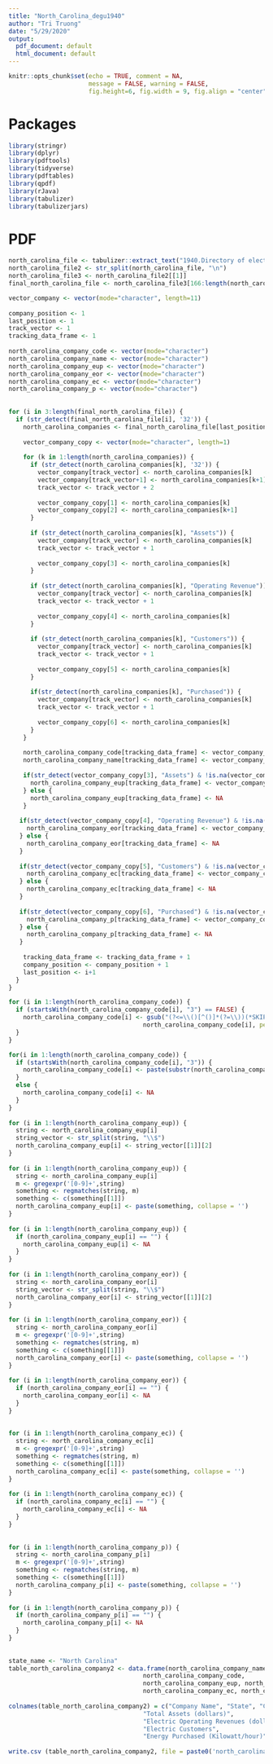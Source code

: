 ```yaml
---
title: "North_Carolina_degu1940"
author: "Tri Truong"
date: "5/29/2020"
output: 
  pdf_document: default
  html_document: default
---
```


```r
knitr::opts_chunk$set(echo = TRUE, comment = NA, 
                      message = FALSE, warning = FALSE,
                      fig.height=6, fig.width = 9, fig.align = "center")
```

# Packages

```r
library(stringr)
library(dplyr)
library(pdftools)
library(tidyverse)
library(pdftables)
library(qpdf)
library(rJava)
library(tabulizer)
library(tabulizerjars)
```

# PDF

```r
north_carolina_file <- tabulizer::extract_text("1940.Directory of electric utilities.pdf")
north_carolina_file2 <- str_split(north_carolina_file, "\n")
north_carolina_file3 <- north_carolina_file2[[1]]
final_north_carolina_file <- north_carolina_file3[166:length(north_carolina_file3)]      
```      

       
```r
vector_company <- vector(mode="character", length=11)      
       
company_position <- 1      
last_position <- 1      
track_vector <- 1      
tracking_data_frame <- 1      
       
north_carolina_company_code <- vector(mode="character")      
north_carolina_company_name <- vector(mode="character")      
north_carolina_company_eup <- vector(mode="character")      
north_carolina_company_eor <- vector(mode="character")      
north_carolina_company_ec <- vector(mode="character")      
north_carolina_company_p <- vector(mode="character")      
       
       
for (i in 3:length(final_north_carolina_file)) {      
  if (str_detect(final_north_carolina_file[i], '32')) {      
    north_carolina_companies <- final_north_carolina_file[last_position:i-1]      
          
    vector_company_copy <- vector(mode="character", length=1)      
          
    for (k in 1:length(north_carolina_companies)) {      
      if (str_detect(north_carolina_companies[k], '32')) {      
        vector_company[track_vector] <- north_carolina_companies[k]      
        vector_company[track_vector+1] <- north_carolina_companies[k+1]      
        track_vector <- track_vector + 2      
              
        vector_company_copy[1] <- north_carolina_companies[k]      
        vector_company_copy[2] <- north_carolina_companies[k+1]      
      }      
            
      if (str_detect(north_carolina_companies[k], "Assets")) {      
        vector_company[track_vector] <- north_carolina_companies[k]      
        track_vector <- track_vector + 1      
              
        vector_company_copy[3] <- north_carolina_companies[k]      
      }      
            
      if (str_detect(north_carolina_companies[k], "Operating Revenue")) {      
        vector_company[track_vector] <- north_carolina_companies[k]      
        track_vector <- track_vector + 1      
              
        vector_company_copy[4] <- north_carolina_companies[k]      
      }      
            
      if (str_detect(north_carolina_companies[k], "Customers")) {      
        vector_company[track_vector] <- north_carolina_companies[k]      
        track_vector <- track_vector + 1      
              
        vector_company_copy[5] <- north_carolina_companies[k]      
      }      
            
      if(str_detect(north_carolina_companies[k], "Purchased")) {      
        vector_company[track_vector] <- north_carolina_companies[k]      
        track_vector <- track_vector + 1      
              
        vector_company_copy[6] <- north_carolina_companies[k]      
      }      
    }      
         
    north_carolina_company_code[tracking_data_frame] <- vector_company_copy[1]      
    north_carolina_company_name[tracking_data_frame] <- vector_company_copy[2]      
          
    if(str_detect(vector_company_copy[3], "Assets") & !is.na(vector_company_copy[3])) {      
      north_carolina_company_eup[tracking_data_frame] <- vector_company_copy[3]      
    } else {      
      north_carolina_company_eup[tracking_data_frame] <- NA      
    }      
          
   if(str_detect(vector_company_copy[4], "Operating Revenue") & !is.na(vector_company_copy[4])) {      
     north_carolina_company_eor[tracking_data_frame] <- vector_company_copy[4]      
   } else {      
     north_carolina_company_eor[tracking_data_frame] <- NA      
   }      
       
   if(str_detect(vector_company_copy[5], "Customers") & !is.na(vector_company_copy[5])) {      
     north_carolina_company_ec[tracking_data_frame] <- vector_company_copy[5]      
   } else {      
     north_carolina_company_ec[tracking_data_frame] <- NA      
   }      
       
   if(str_detect(vector_company_copy[6], "Purchased") & !is.na(vector_company_copy[6])) {      
     north_carolina_company_p[tracking_data_frame] <- vector_company_copy[6]      
   } else {      
     north_carolina_company_p[tracking_data_frame] <- NA      
   }      
       
    tracking_data_frame <- tracking_data_frame + 1      
    company_position <- company_position + 1      
    last_position <- i+1      
  }      
}      
```      
      

       
```r
for (i in 1:length(north_carolina_company_code)) {      
  if (startsWith(north_carolina_company_code[i], "3") == FALSE) {      
    north_carolina_company_code[i] <- gsub("(?<=\\()[^()]*(?=\\))(*SKIP)(*F)|.", "",       
                                     north_carolina_company_code[i], perl=T)      
  }      
}    

for(i in 1:length(north_carolina_company_code)) {  
  if (startsWith(north_carolina_company_code[i], "3")) {  
    north_carolina_company_code[i] <- paste(substr(north_carolina_company_code[i], 1, 3), "-", substr(north_carolina_company_code[i], 4, 7) ) 
  }
  else {
    north_carolina_company_code[i] <- NA
  }
} 
       
for (i in 1:length(north_carolina_company_eup)) {      
  string <- north_carolina_company_eup[i]      
  string_vector <- str_split(string, "\\$")      
  north_carolina_company_eup[i] <- string_vector[[1]][2]      
}      
       
for (i in 1:length(north_carolina_company_eup)) {      
  string <- north_carolina_company_eup[i]      
  m <- gregexpr('[0-9]+',string)      
  something <- regmatches(string, m)      
  something <- c(something[[1]])      
  north_carolina_company_eup[i] <- paste(something, collapse = '')      
}      
       
for (i in 1:length(north_carolina_company_eup)) {      
  if (north_carolina_company_eup[i] == "") {      
    north_carolina_company_eup[i] <- NA      
  }      
}      
       
for (i in 1:length(north_carolina_company_eor)) {      
  string <- north_carolina_company_eor[i]      
  string_vector <- str_split(string, "\\$")      
  north_carolina_company_eor[i] <- string_vector[[1]][2]      
}      
       
for (i in 1:length(north_carolina_company_eor)) {      
  string <- north_carolina_company_eor[i]      
  m <- gregexpr('[0-9]+',string)      
  something <- regmatches(string, m)      
  something <- c(something[[1]])      
  north_carolina_company_eor[i] <- paste(something, collapse = '')      
}      
       
for (i in 1:length(north_carolina_company_eor)) {      
  if (north_carolina_company_eor[i] == "") {      
    north_carolina_company_eor[i] <- NA      
  }      
}      
       
       
for (i in 1:length(north_carolina_company_ec)) {      
  string <- north_carolina_company_ec[i]      
  m <- gregexpr('[0-9]+',string)      
  something <- regmatches(string, m)      
  something <- c(something[[1]])      
  north_carolina_company_ec[i] <- paste(something, collapse = '')      
}      
       
for (i in 1:length(north_carolina_company_ec)) {      
  if (north_carolina_company_ec[i] == "") {      
    north_carolina_company_ec[i] <- NA      
  }      
}      
       
       
for (i in 1:length(north_carolina_company_p)) {      
  string <- north_carolina_company_p[i]      
  m <- gregexpr('[0-9]+',string)      
  something <- regmatches(string, m)      
  something <- c(something[[1]])      
  north_carolina_company_p[i] <- paste(something, collapse = '')      
}      
       
for (i in 1:length(north_carolina_company_p)) {      
  if (north_carolina_company_p[i] == "") {      
    north_carolina_company_p[i] <- NA      
  }      
}      
       
       
state_name <- "North Carolina"      
table_north_carolina_company2 <- data.frame(north_carolina_company_name, state_name,       
                                     north_carolina_company_code,       
                                     north_carolina_company_eup, north_carolina_company_eor,      
                                     north_carolina_company_ec, north_carolina_company_p)      
       
colnames(table_north_carolina_company2) = c("Company Name", "State", "Company Code",       
                                     "Total Assets (dollars)",       
                                     "Electric Operating Revenues (dollars)",      
                                     "Electric Customers",       
                                     "Energy Purchased (Kilowatt/hour)")      
       
write.csv (table_north_carolina_company2, file = paste0('north_carolina_table_company_1940', '.csv'))      
```      



